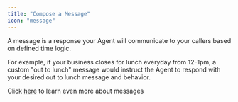 ```yaml
---
title: "Compose a Message"
icon: "message"
---
```


A message is a response your Agent will communicate to your callers based on defined time logic.

For example, if your business closes for lunch everyday from 12-1pm, a custom "out to lunch" message would instruct the Agent to respond with your desired out to lunch message and behavior.

Click [here](https://docs.syllable.ai/Resources/Messages) to learn even more about messages

##